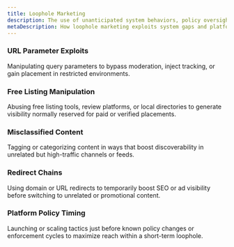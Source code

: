 ```yaml
---
title: Loophole Marketing
description: The use of unanticipated system behaviors, policy oversights, or design gaps in platforms and ecosystems to gain exposure, traffic, or conversions beyond intended constraints.
metaDescription: How loophole marketing exploits system gaps and platform oversights for exposure, traffic, or conversions beyond intended limits.
---
```


### URL Parameter Exploits  
Manipulating query parameters to bypass moderation, inject tracking, or gain placement in restricted environments.

### Free Listing Manipulation  
Abusing free listing tools, review platforms, or local directories to generate visibility normally reserved for paid or verified placements.

### Misclassified Content  
Tagging or categorizing content in ways that boost discoverability in unrelated but high-traffic channels or feeds.

### Redirect Chains  
Using domain or URL redirects to temporarily boost SEO or ad visibility before switching to unrelated or promotional content.

### Platform Policy Timing  
Launching or scaling tactics just before known policy changes or enforcement cycles to maximize reach within a short-term loophole.

